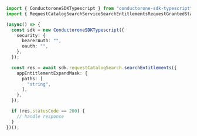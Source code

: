 ```typescript SearchEntitlements.ts
import { ConductoroneSDKTypescript } from "conductorone-sdk-typescript";
import { RequestCatalogSearchServiceSearchEntitlementsRequestGrantedStatus } from "conductorone-sdk-typescript/dist/sdk/models/shared";

(async() => {
  const sdk = new ConductoroneSDKTypescript({
    security: {
      bearerAuth: "",
      oauth: "",
    },
  });

  const res = await sdk.requestCatalogSearch.searchEntitlements({
    appEntitlementExpandMask: {
      paths: [
        "string",
      ],
    },
  });

  if (res.statusCode == 200) {
    // handle response
  }
})();
```
